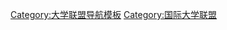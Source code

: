 {{Navbox
| name  = Matariki Network of Universities
| title = [[昴宿星大學聯盟]]
| state = {{{state|autocollapse}}}
|listclass = hlist
| list1 = 
* {{美國}}[[达特茅斯学院]]
* {{英國}}[[杜伦大学]]
* {{加拿大}}[[皇后大學 (加拿大)|皇后大學]]
* {{紐西蘭}}[[奧塔哥大學]]
* {{德國}}[[蒂宾根大学]]
* {{澳大利亚}}[[西澳大学]]
* {{瑞典}}[[乌普萨拉大学]]
}}<noinclude>
{{collapsible option}}
[[Category:大学联盟导航模板]]
[[Category:国际大学联盟]]
</noinclude>